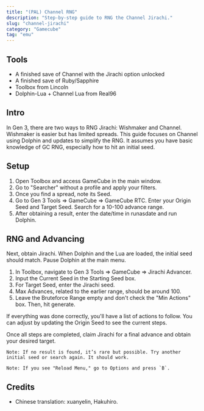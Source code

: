 ```yaml
---
title: "(PAL) Channel RNG"
description: "Step-by-step guide to RNG the Channel Jirachi."
slug: "channel-jirachi"
category: "Gamecube"
tag: "emu"
---
```


## Tools

- A finished save of Channel with the Jirachi option unlocked
- A finished save of Ruby/Sapphire
- Toolbox from Lincoln
- Dolphin-Lua + Channel Lua from Real96

## Intro

In Gen 3, there are two ways to RNG Jirachi: Wishmaker and Channel. Wishmaker is easier but has limited spreads. This guide focuses on Channel using Dolphin and updates to simplify the RNG. It assumes you have basic knowledge of GC RNG, especially how to hit an initial seed.

## Setup

1. Open Toolbox and access GameCube in the main window.
2. Go to "Searcher" without a profile and apply your filters.
3. Once you find a spread, note its Seed.
4. Go to Gen 3 Tools => GameCube => GameCube RTC. Enter your Origin Seed and Target Seed. Search for a 10-100 advance range.
5. After obtaining a result, enter the date/time in runasdate and run Dolphin.

## RNG and Advancing

Next, obtain Jirachi. When Dolphin and the Lua are loaded, the initial seed should match. Pause Dolphin at the main menu.

1. In Toolbox, navigate to Gen 3 Tools => GameCube => Jirachi Advancer.
2. Input the Current Seed in the Starting Seed box.
3. For Target Seed, enter the Jirachi seed.
4. Max Advances, related to the earlier range, should be around 100.
5. Leave the Bruteforce Range empty and don't check the "Min Actions" box. Then, hit generate.

If everything was done correctly, you'll have a list of actions to follow. You can adjust by updating the Origin Seed to see the current steps.

Once all steps are completed, claim Jirachi for a final advance and obtain your desired target.

```
Note: If no result is found, it’s rare but possible. Try another initial seed or search again. It should work.
```

```
Note: If you see "Reload Menu," go to Options and press `B`.
```

## Credits

- Chinese translation: xuanyelin, Hakuhiro.
